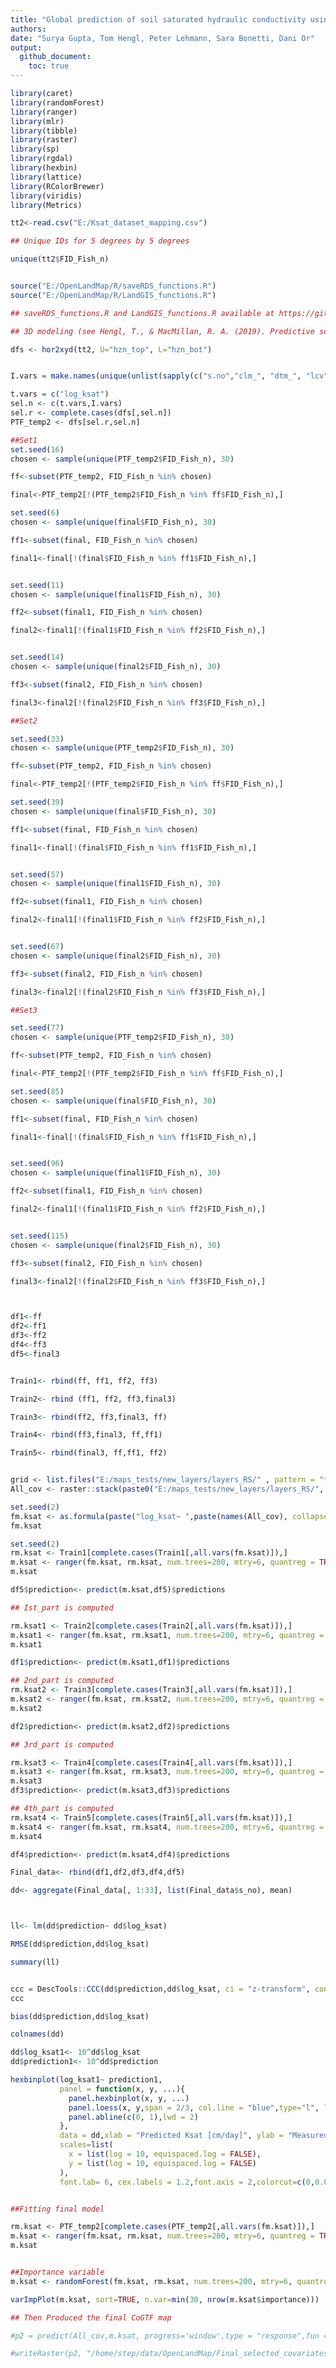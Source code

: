 ```yaml
---
title: "Global prediction of soil saturated hydraulic conductivity using random forest in a Covariate-based Geo Transfer Functions (CoGTF) framework"
authors: 
date: "Surya Gupta, Tom Hengl, Peter Lehmann, Sara Bonetti, Dani Or"
output: 
  github_document:
    toc: true
---
```


```r
library(caret)
library(randomForest)
library(ranger)
library(mlr)
library(tibble)
library(raster)
library(sp)
library(rgdal)
library(hexbin)
library(lattice)
library(RColorBrewer)
library(viridis)
library(Metrics)

tt2<-read.csv("E:/Ksat_dataset_mapping.csv")

## Unique IDs for 5 degrees by 5 degrees

unique(tt2$FID_Fish_n)


source("E:/OpenLandMap/R/saveRDS_functions.R")
source("E:/OpenLandMap/R/LandGIS_functions.R")

## saveRDS_functions.R and LandGIS_functions.R available at https://github.com/Envirometrix/LandGISmaps/tree/477460d1d0099646c508f65e68769b9edf050ce8/functions

## 3D modeling (see Hengl, T., & MacMillan, R. A. (2019). Predictive soil mapping with R. Lulu. com.)

dfs <- hor2xyd(tt2, U="hzn_top", L="hzn_bot")


I.vars = make.names(unique(unlist(sapply(c("s.no","clm_", "dtm_", "lcv", "veg_", "olm_c", "olm_s", "olm_bd", "FID_Fish_", "DEPTH"), function(i){names(dfs)[grep(i, names(dfs))]}))))

t.vars = c("log_ksat")
sel.n <- c(t.vars,I.vars)
sel.r <- complete.cases(dfs[,sel.n])
PTF_temp2 <- dfs[sel.r,sel.n]

##Set1
set.seed(16)
chosen <- sample(unique(PTF_temp2$FID_Fish_n), 30)

ff<-subset(PTF_temp2, FID_Fish_n %in% chosen)

final<-PTF_temp2[!(PTF_temp2$FID_Fish_n %in% ff$FID_Fish_n),]

set.seed(6)
chosen <- sample(unique(final$FID_Fish_n), 30)

ff1<-subset(final, FID_Fish_n %in% chosen)

final1<-final[!(final$FID_Fish_n %in% ff1$FID_Fish_n),]


set.seed(11)
chosen <- sample(unique(final1$FID_Fish_n), 30)

ff2<-subset(final1, FID_Fish_n %in% chosen)

final2<-final1[!(final1$FID_Fish_n %in% ff2$FID_Fish_n),]


set.seed(14)
chosen <- sample(unique(final2$FID_Fish_n), 30)

ff3<-subset(final2, FID_Fish_n %in% chosen)

final3<-final2[!(final2$FID_Fish_n %in% ff3$FID_Fish_n),]

##Set2

set.seed(33)
chosen <- sample(unique(PTF_temp2$FID_Fish_n), 30)

ff<-subset(PTF_temp2, FID_Fish_n %in% chosen)

final<-PTF_temp2[!(PTF_temp2$FID_Fish_n %in% ff$FID_Fish_n),]

set.seed(39)
chosen <- sample(unique(final$FID_Fish_n), 30)

ff1<-subset(final, FID_Fish_n %in% chosen)

final1<-final[!(final$FID_Fish_n %in% ff1$FID_Fish_n),]


set.seed(57)
chosen <- sample(unique(final1$FID_Fish_n), 30)

ff2<-subset(final1, FID_Fish_n %in% chosen)

final2<-final1[!(final1$FID_Fish_n %in% ff2$FID_Fish_n),]


set.seed(67)
chosen <- sample(unique(final2$FID_Fish_n), 30)

ff3<-subset(final2, FID_Fish_n %in% chosen)

final3<-final2[!(final2$FID_Fish_n %in% ff3$FID_Fish_n),]

##Set3

set.seed(77)
chosen <- sample(unique(PTF_temp2$FID_Fish_n), 30)

ff<-subset(PTF_temp2, FID_Fish_n %in% chosen)

final<-PTF_temp2[!(PTF_temp2$FID_Fish_n %in% ff$FID_Fish_n),]

set.seed(85)
chosen <- sample(unique(final$FID_Fish_n), 30)

ff1<-subset(final, FID_Fish_n %in% chosen)

final1<-final[!(final$FID_Fish_n %in% ff1$FID_Fish_n),]


set.seed(96)
chosen <- sample(unique(final1$FID_Fish_n), 30)

ff2<-subset(final1, FID_Fish_n %in% chosen)

final2<-final1[!(final1$FID_Fish_n %in% ff2$FID_Fish_n),]


set.seed(115)
chosen <- sample(unique(final2$FID_Fish_n), 30)

ff3<-subset(final2, FID_Fish_n %in% chosen)

final3<-final2[!(final2$FID_Fish_n %in% ff3$FID_Fish_n),]



df1<-ff
df2<-ff1
df3<-ff2
df4<-ff3
df5<-final3


Train1<- rbind(ff, ff1, ff2, ff3)

Train2<- rbind (ff1, ff2, ff3,final3)

Train3<- rbind(ff2, ff3,final3, ff)

Train4<- rbind(ff3,final3, ff,ff1)

Train5<- rbind(final3, ff,ff1, ff2)


grid <- list.files("E:/maps_tests/new_layers/layers_RS/" , pattern = "*.tif$")
All_cov <- raster::stack(paste0("E:/maps_tests/new_layers/layers_RS/", grid))

set.seed(2) 
fm.ksat <- as.formula(paste("log_ksat~ ",paste(names(All_cov), collapse = "+")))
fm.ksat

set.seed(2) 
rm.ksat <- Train1[complete.cases(Train1[,all.vars(fm.ksat)]),]
m.ksat <- ranger(fm.ksat, rm.ksat, num.trees=200, mtry=6, quantreg = TRUE)
m.ksat

df5$prediction<- predict(m.ksat,df5)$predictions

## Ist_part is computed

rm.ksat1 <- Train2[complete.cases(Train2[,all.vars(fm.ksat)]),]
m.ksat1 <- ranger(fm.ksat, rm.ksat1, num.trees=200, mtry=6, quantreg = TRUE)
m.ksat1

df1$prediction<- predict(m.ksat1,df1)$predictions

## 2nd_part is computed
rm.ksat2 <- Train3[complete.cases(Train3[,all.vars(fm.ksat)]),]
m.ksat2 <- ranger(fm.ksat, rm.ksat2, num.trees=200, mtry=6, quantreg = TRUE)
m.ksat2

df2$prediction<- predict(m.ksat2,df2)$predictions

## 3rd_part is computed

rm.ksat3 <- Train4[complete.cases(Train4[,all.vars(fm.ksat)]),]
m.ksat3 <- ranger(fm.ksat, rm.ksat3, num.trees=200, mtry=6, quantreg = TRUE)
m.ksat3
df3$prediction<- predict(m.ksat3,df3)$predictions

## 4th_part is computed
rm.ksat4 <- Train5[complete.cases(Train5[,all.vars(fm.ksat)]),]
m.ksat4 <- ranger(fm.ksat, rm.ksat4, num.trees=200, mtry=6, quantreg = TRUE)
m.ksat4

df4$prediction<- predict(m.ksat4,df4)$predictions

Final_data<- rbind(df1,df2,df3,df4,df5)

dd<- aggregate(Final_data[, 1:33], list(Final_data$s_no), mean)



ll<- lm(dd$prediction~ dd$log_ksat)

RMSE(dd$prediction,dd$log_ksat)

summary(ll)


ccc = DescTools::CCC(dd$prediction,dd$log_ksat, ci = "z-transform", conf.level = 0.95, na.rm=TRUE)$rho.c
ccc

bias(dd$prediction,dd$log_ksat)

colnames(dd)

dd$log_ksat1<- 10^dd$log_ksat
dd$prediction1<- 10^dd$prediction

hexbinplot(log_ksat1~ prediction1, 
           panel = function(x, y, ...){
             panel.hexbinplot(x, y, ...)
             panel.loess(x, y,span = 2/3, col.line = "blue",type="l", lty=2, lwd = 4)
             panel.abline(c(0, 1),lwd = 2)
           },
           data = dd,xlab = "Predicted Ksat [cm/day]", ylab = "Measured Ksat [cm/day]",cex.axis = 4, aspect="1", xbins=30, colramp = function(n) {viridis (8,  alpha = 1, begin = 0, end = 1, direction = -1,option = "C")},xlim=c(0.1,10000), ylim=c(0.1,10000),
           scales=list(
             x = list(log = 10, equispaced.log = FALSE), 
             y = list(log = 10, equispaced.log = FALSE)
           ),
           font.lab= 6, cex.labels = 1.2,font.axis = 2,colorcut=c(0,0.01,0.03,0.07,0.15,0.25,0.5,0.75,1) )


##Fitting final model

rm.ksat <- PTF_temp2[complete.cases(PTF_temp2[,all.vars(fm.ksat)]),]
m.ksat <- ranger(fm.ksat, rm.ksat, num.trees=200, mtry=6, quantreg = TRUE)
m.ksat


##Importance variable
m.ksat <- randomForest(fm.ksat, rm.ksat, num.trees=200, mtry=6, quantreg = TRUE)

varImpPlot(m.ksat, sort=TRUE, n.var=min(30, nrow(m.ksat$importance)))

## Then Produced the final CoGTF map

#p2 = predict(All_cov,m.ksat, progress='window',type = "response",fun = function(model, ...) predict(model, ...)$predictions)

#writeRaster(p2, "/home/step/data/OpenLandMap/Final_selected_covariates/New_raster_layer/Final_RF_0cm.tif")

```

